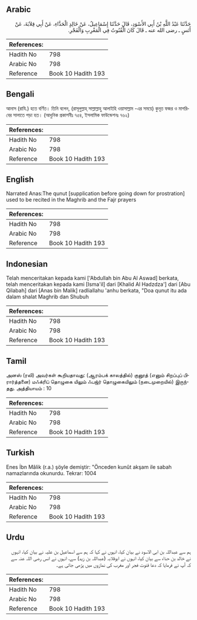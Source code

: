 ## Arabic


<div dir="rtl" lang="ar" style={{fontSize:'larger',backgroundColor:'#f8f9fa',padding:20}}>
حَدَّثَنَا عَبْدُ اللَّهِ بْنُ أَبِي الأَسْوَدِ، قَالَ حَدَّثَنَا إِسْمَاعِيلُ، عَنْ خَالِدٍ الْحَذَّاءِ، عَنْ أَبِي قِلاَبَةَ، عَنْ أَنَسٍ ـ رضى الله عنه ـ قَالَ كَانَ الْقُنُوتُ فِي الْمَغْرِبِ وَالْفَجْرِ‏.‏
</div>
<div style={{backgroundColor:'#f8f9fa',padding:20, marginBottom: 10}}><table> <thead> <tr> <th>References:</th> <th></th> </tr> </thead> <tbody><tr><td>Hadith No</td><td>798</td></tr><tr><td>Arabic No</td><td>798</td></tr><tr><td>Reference</td><td>Book 10 Hadith 193</td></tr></tbody></table></div>

## Bengali


<div dir="ltr" lang="bn" style={{fontSize:'larger',backgroundColor:'#f8f9fa',padding:20}}>
আনাস (রাযি.) হতে বর্ণিত। তিনি বলেন, (রাসূলুল্লাহ্ সাল্লাল্লাহু আলাইহি ওয়াসাল্লাম -এর সময়ে) কুনূত ফজর ও মাগরিবের সালাতে পড়া হত। (আধুনিক প্রকাশনীঃ ৭৫৪, ইসলামিক ফাউন্ডেশনঃ ৭৬২)
</div>
<div style={{backgroundColor:'#f8f9fa',padding:20, marginBottom: 10}}><table> <thead> <tr> <th>References:</th> <th></th> </tr> </thead> <tbody><tr><td>Hadith No</td><td>798</td></tr><tr><td>Arabic No</td><td>798</td></tr><tr><td>Reference</td><td>Book 10 Hadith 193</td></tr></tbody></table></div>

## English


<div dir="ltr" lang="en" style={{fontSize:'larger',backgroundColor:'#f8f9fa',padding:20}}>
Narrated Anas:The qunut [supplication before going down for prostration] used to be recited in the Maghrib and the Fajr prayers
</div>
<div style={{backgroundColor:'#f8f9fa',padding:20, marginBottom: 10}}><table> <thead> <tr> <th>References:</th> <th></th> </tr> </thead> <tbody><tr><td>Hadith No</td><td>798</td></tr><tr><td>Arabic No</td><td>798</td></tr><tr><td>Reference</td><td>Book 10 Hadith 193</td></tr></tbody></table></div>

## Indonesian


<div dir="ltr" lang="id" style={{fontSize:'larger',backgroundColor:'#f8f9fa',padding:20}}>
Telah menceritakan kepada kami ['Abdullah bin Abu Al Aswad] berkata, telah menceritakan kepada kami [Isma'il] dari [Khalid Al Hadzdza'] dari [Abu Qilabah] dari [Anas bin Malik] radliallahu 'anhu berkata, "Doa qunut itu ada dalam shalat Maghrib dan Shubuh
</div>
<div style={{backgroundColor:'#f8f9fa',padding:20, marginBottom: 10}}><table> <thead> <tr> <th>References:</th> <th></th> </tr> </thead> <tbody><tr><td>Hadith No</td><td>798</td></tr><tr><td>Arabic No</td><td>798</td></tr><tr><td>Reference</td><td>Book 10 Hadith 193</td></tr></tbody></table></div>

## Tamil


<div dir="ltr" lang="ta" style={{fontSize:'larger',backgroundColor:'#f8f9fa',padding:20}}>
அனஸ் (ரலி) அவர்கள் கூறியதாவது: (ஆரம்பக் காலத்தில்) குனூத் (எனும் சிறப்புப் பிரார்த்தனை) மஃக்ரிப் தொழுகை யிலும் ஃபஜ்ர் தொழுகையிலும் (நடைமுறையில்) இருந்தது. அத்தியாயம் : 10
</div>
<div style={{backgroundColor:'#f8f9fa',padding:20, marginBottom: 10}}><table> <thead> <tr> <th>References:</th> <th></th> </tr> </thead> <tbody><tr><td>Hadith No</td><td>798</td></tr><tr><td>Arabic No</td><td>798</td></tr><tr><td>Reference</td><td>Book 10 Hadith 193</td></tr></tbody></table></div>

## Turkish


<div dir="ltr" lang="tr" style={{fontSize:'larger',backgroundColor:'#f8f9fa',padding:20}}>
Enes İbn Mâlik (r.a.) şöyle demiştir: "Önceden kunût akşam ile sabah namazlarında okunurdu. Tekrar: 1004
</div>
<div style={{backgroundColor:'#f8f9fa',padding:20, marginBottom: 10}}><table> <thead> <tr> <th>References:</th> <th></th> </tr> </thead> <tbody><tr><td>Hadith No</td><td>798</td></tr><tr><td>Arabic No</td><td>798</td></tr><tr><td>Reference</td><td>Book 10 Hadith 193</td></tr></tbody></table></div>

## Urdu


<div dir="rtl" lang="ur" style={{fontSize:'larger',backgroundColor:'#f8f9fa',padding:20}}>
ہم سے عبداللہ بن ابی الاسود نے بیان کیا، انہوں نے کہا کہ ہم سے اسماعیل بن علیہ نے بیان کیا، انہوں نے خالد بن حذاء سے بیان کیا، انہوں نے ابوقلابہ (عبداللہ بن زید) سے، انہوں نے انس رضی اللہ عنہ سے کہ آپ نے فرمایا کہ دعا قنوت فجر اور مغرب کی نمازوں میں پڑھی جاتی ہے۔
</div>
<div style={{backgroundColor:'#f8f9fa',padding:20, marginBottom: 10}}><table> <thead> <tr> <th>References:</th> <th></th> </tr> </thead> <tbody><tr><td>Hadith No</td><td>798</td></tr><tr><td>Arabic No</td><td>798</td></tr><tr><td>Reference</td><td>Book 10 Hadith 193</td></tr></tbody></table></div>